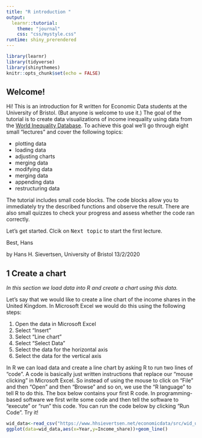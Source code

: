 ```yaml
---
title: "R introduction "
output: 
  learnr::tutorial:
    theme: "journal"
    css: "css/mystyle.css"
runtime: shiny_prerendered
---
```

  
```r
library(learnr)
library(tidyverse)
library(shinythemes)
knitr::opts_chunk$set(echo = FALSE)
```





## Welcome!

Hi! This is an introduction for R written for  Economic Data students at the University of Bristol. (But anyone is welcome to use it.) The goal of the tutorial is to create data visualizations of income inequality using data from the [World Inequality Database](https://wid.world/). To achieve this goal we'll go through eight small "lectures" and cover the following topics:


* plotting data
* loading data
* adjusting charts
* merging data
* modifying data
* merging data
* appending data
* restructuring data






The tutorial includes small code blocks. The code blocks allow you to immediately try the described functions and observe the result. There are also small quizzes to check your progress and assess whether the code ran correctly.

Let's get started. Clcik on  <tt>Next topic</tt> to start the first lecture.

Best,
Hans

by  Hans H. Sievertsen, University of Bristol 13/2/2020





## 1 Create a chart 

*In this section we load data into R and create a chart using this data.*
  
  Let's say that we would like to create a line chart of the income shares in the United Kingdom. In Microsoft Excel we would do this using the following steps:

1. Open the data in Microsoft Excel
2. Select "Insert"
3. Select "Line chart"
4. Select "Select Data"
5. Select the data for the horizontal axis 
6. Select the data for the vertical axis 

In R we can load data and create a line chart by asking R to run two lines of "code". A code is basically just written instructions that replace our "mouse clicking" in Microsoft Excel. So instead of using the mouse to click on "File" and then "Open" and then "Browse" and  so on, we use the "R language" to tell R to do this.  The box below contains your first R code. In programming-based software we first write some code and then tell the software to "execute" or "run" this code.  You can run the code below  by clicking "Run Code". Try it!

```r
wid_data<-read_csv("https://www.hhsievertsen.net/economicdata/src/wid_uk_t1.csv")
ggplot(data=wid_data,aes(x=Year,y=Income_share))+geom_line()

```
